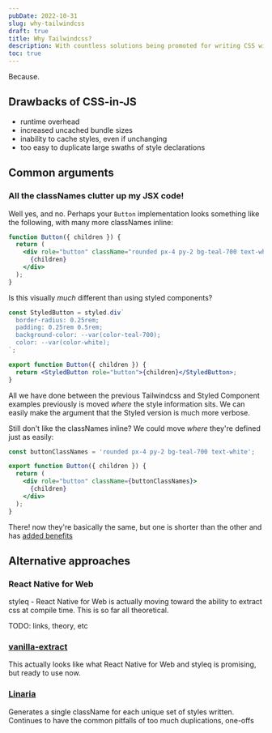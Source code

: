 ```yaml
---
pubDate: 2022-10-31
slug: why-tailwindcss
draft: true
title: Why Tailwindcss?
description: With countless solutions being promoted for writing CSS without needing to write CSS by hand (like CSS-in-JS libraries), why are so many people reaching for Tailwindcss now?
toc: true
---
```


Because.

## Drawbacks of CSS-in-JS

- runtime overhead
- increased uncached bundle sizes
- inability to cache styles, even if unchanging
- too easy to duplicate large swaths of style declarations

## Common arguments

### All the classNames clutter up my JSX code!

Well yes, and no. Perhaps your `Button` implementation looks something like the following, with many more classNames inline:

```jsx
function Button({ children }) {
  return (
    <div role="button" className="rounded px-4 py-2 bg-teal-700 text-white">
      {children}
    </div>
  );
}
```

Is this visually _much_ different than using styled components?

```jsx
const StyledButton = styled.div`
  border-radius: 0.25rem;
  padding: 0.25rem 0.5rem;
  background-color: --var(color-teal-700);
  color: --var(color-white);
`;

export function Button({ children }) {
  return <StyledButton role="button">{children}</StyledButton>;
}
```

All we have done between the previous Tailwindcss and Styled Component examples previously is moved _where_ the style information sits. We can easily make the argument that the Styled version is much more verbose.

Still don't like the classNames inline? We could move _where_ they're defined just as easily:

```jsx
const buttonClassNames = 'rounded px-4 py-2 bg-teal-700 text-white';

export function Button({ children }) {
  return (
    <div role="button" className={buttonClassNames}>
      {children}
    </div>
  );
}
```

There! now they're basically the same, but one is shorter than the other and has [added benefits](#benefits)

## Alternative approaches

### React Native for Web

styleq - React Native for Web is actually moving toward the ability to extract css at compile time. This is so far all theoretical.

TODO: links, theory, etc

### [vanilla-extract](https://vanilla-extract.style/)

This actually looks like what React Native for Web and styleq is promising, but ready to use now.

### [Linaria](https://linaria.dev/)

Generates a single className for each unique set of styles written. Continues to have the common pitfalls of too much duplications, one-offs

